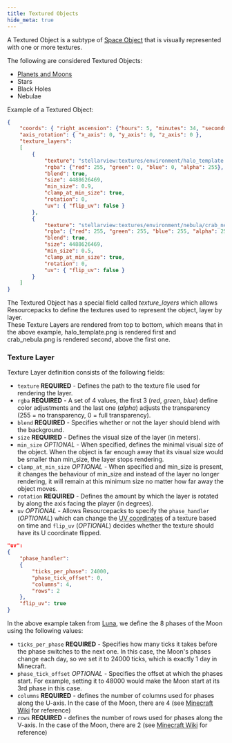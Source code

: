 ```yaml
---
title: Textured Objects
hide_meta: true
---
```


A Textured Object is a subtype of [Space Object](https://moddedmc.wiki/cs/project/stellarview/docs/resourcepacks/space_objects) that is visually represented with one or more textures.

The following are considered Textured Objects:
* [Planets and Moons](https://moddedmc.wiki/cs/project/stellarview/docs/resourcepacks/planets_and_moons)
* Stars
* Black Holes
* Nebulae

Example of a Textured Object:

```json
{
	"coords": { "right_ascension": {"hours": 5, "minutes": 34, "seconds": 31.94}, "declination": {"degrees": 22, "minutes": 0, "seconds": 52.2}, "distance": {"ly": 6500} },
	"axis_rotation": { "x_axis": 0, "y_axis": 0, "z_axis": 0 },
	"texture_layers":
	[
		{
			"texture": "stellarview:textures/environment/halo_template.png",
			"rgba": {"red": 255, "green": 0, "blue": 0, "alpha": 255},
			"blend": true,
			"size": 4488626469,
			"min_size": 0.9,
			"clamp_at_min_size": true,
			"rotation": 0,
			"uv": { "flip_uv": false }
		},
		{
			"texture": "stellarview:textures/environment/nebula/crab_nebula.png",
			"rgba": {"red": 255, "green": 255, "blue": 255, "alpha": 255},
			"blend": true,
			"size": 4488626469,
			"min_size": 0.5,
			"clamp_at_min_size": true,
			"rotation": 0,
			"uv": { "flip_uv": false }
		}
	]
}
```

The Textured Object has a special field called *texture_layers* which allows Resourcepacks to define the textures used to represent the object, layer by layer.  
These Texture Layers are rendered from top to bottom, which means that in the above example, halo_template.png is rendered first and crab_nebula.png is rendered second, above the first one.

### Texture Layer

Texture Layer definition consists of the following fields:

* `texture` **REQUIRED** - Defines the path to the texture file used for rendering the layer.
* `rgba` **REQUIRED** - A set of 4 values, the first 3 (*red*, *green*, *blue*) define color adjustments and the last one (*alpha*) adjusts the transparency (255 = no transparency, 0 = full transparency).
* `blend` **REQUIRED** - Specifies whether or not the layer should blend with the background.
* `size` **REQUIRED** - Defines the visual size of the layer (in meters). 
* `min_size` *OPTIONAL* - When specified, defines the minimal visual size of the object. When the object is far enough away that its visual size would be smaller than min_size, the layer stops rendering.
* `clamp_at_min_size` *OPTIONAL* - When specified and min_size is present, it changes the behaviour of min_size and instead of the layer no longer rendering, it will remain at this minimum size no matter how far away the object moves.
* `rotation` **REQUIRED** - Defines the amount by which the layer is rotated by along the axis facing the player (in degrees).
* `uv` *OPTIONAL* - Allows Resourcepacks to specify the `phase_handler` (*OPTIONAL*) which can change the [UV coordinates](https://en.wikipedia.org/wiki/UV_mapping) of a texture based on time and `flip_uv` (*OPTIONAL*) decides whether the texture should have its U coordinate flipped.

```json
"uv":
{
	"phase_handler":
	{
		"ticks_per_phase": 24000,
		"phase_tick_offset": 0,
		"columns": 4,
		"rows": 2
	},
	"flip_uv": true
}
```

In the above example taken from [Luna](https://github.com/Povstalec/StellarView/blob/main/src/main/resources/assets/stellarview/stellarview/celestials/moon/milky_way/sol/earth/luna.json), we define the 8 phases of the Moon using the following values:

* `ticks_per_phase` **REQUIRED** - Specifies how many ticks it takes before the phase switches to the next one. In this case, the Moon's phases change each day, so we set it to 24000 ticks, which is exactly 1 day in Minecraft.
* `phase_tick_offset` *OPTIONAL* - Specifies the offset at which the phases start. For example, setting it to 48000 would make the Moon start at its 3rd phase in this case.
* `columns` **REQUIRED** - defines the number of columns used for phases along the U-axis. In the case of the Moon, there are 4 (see [Minecraft Wiki](https://minecraft.wiki/w/Moon#/media/File:201111102025_moon_phases.png) for reference)
* `rows` **REQUIRED** - defines the number of rows used for phases along the V-axis. In the case of the Moon, there are 2 (see [Minecraft Wiki](https://minecraft.wiki/w/Moon#/media/File:201111102025_moon_phases.png) for reference)

